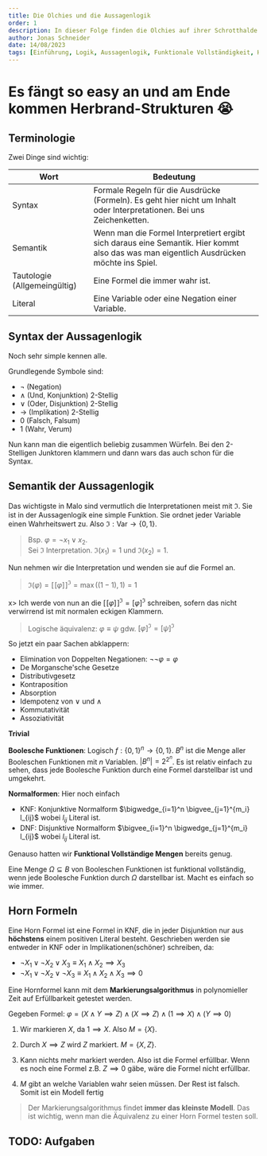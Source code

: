```yaml
---
title: Die Olchies und die Aussagenlogik
order: 1
description: In dieser Folge finden die Olchies auf ihrer Schrotthalde eine sehr alte Form der Logik. Sie ist schwach und nicht allzu kompliziert aber sie reicht aus, um die Olchies zu verwirren.
author: Jonas Schneider
date: 14/08/2023
tags: [Einführung, Logik, Aussagenlogik, Funktionale Vollständigkeit, Horn Formeln]
---
```


# Es fängt so easy an und am Ende kommen Herbrand-Strukturen 😭

## Terminologie

Zwei Dinge sind wichtig:

| Wort                         | Bedeutung                                                                                                                               |
| ---------------------------- | --------------------------------------------------------------------------------------------------------------------------------------- |
| Syntax                       | Formale Regeln für die Ausdrücke (Formeln). Es geht hier nicht um Inhalt oder Interpretationen. Bei uns Zeichenketten.                  |
| Semantik                     | Wenn man die Formel Interpretiert ergibt sich daraus eine Semantik. Hier kommt also das was man eigentlich Ausdrücken möchte ins Spiel. |
| Tautologie (Allgemeingültig) | Eine Formel die immer wahr ist.                                                                                                         |
| Literal                      | Eine Variable oder eine Negation einer Variable.                                                                                        |

## Syntax der Aussagenlogik

Noch sehr simple kennen alle.

Grundlegende Symbole sind:

- $\neg$ (Negation)
- $\land$ (Und, Konjunktion) 2-Stellig
- $\lor$ (Oder, Disjunktion) 2-Stellig
- $\to$ (Implikation) 2-Stellig
- $0$ (Falsch, Falsum)
- $1$ (Wahr, Verum)

Nun kann man die eigentlich beliebig zusammen Würfeln. Bei den 2-Stelligen Junktoren klammern und dann wars das auch schon für die Syntax.

## Semantik der Aussagenlogik

Das wichtigste in Malo sind vermutlich die Interpretationen meist mit $\mathfrak{I}$.
Sie ist in der Aussagenlogik eine simple Funktion. Sie ordnet jeder Variable einen Wahrheitswert zu.
Also $\mathfrak{I}: \text{Var} \to \{0,1\}$.

> Bsp. $\varphi = \lnot x_1 \lor x_2$.\
>  Sei $\mathfrak{I}$ Interpretation. $\mathfrak{I}(x_1) = 1$ und $\mathfrak{I}(x_2) = 1$.

Nun nehmen wir die Interpretation und wenden sie auf die Formel an.

> $\mathfrak{I}(\varphi) = [\![ \varphi ]\!]^\mathfrak{I} = \max ((1-1), 1) = 1$

x> Ich werde von nun an die $[\![ \varphi ]\!]^\mathfrak{I} = [ \varphi]^\mathfrak{I}$ schreiben, sofern das nicht verwirrend ist mit normalen eckigen Klammern.

> Logische äquivalenz: $\varphi \equiv \psi$ gdw. $[\varphi]^\mathfrak{I} = [\psi]^\mathfrak{I}$

So jetzt ein paar Sachen abklappern:

- Elimination von Doppelten Negationen: $\lnot \lnot \varphi = \varphi$
- De Morgansche'sche Gesetze
- Distributivgesetz
- Kontraposition
- Absorption
- Idempotenz von $\lor$ und $\land$
- Kommutativität
- Assoziativität

**Trivial**

**Boolesche Funktionen**: Logisch $f: \{0,1\}^n \to \{0,1\}$. $B^n$ ist die Menge aller Booleschen Funktionen mit $n$ Variablen.
$|B^n| = 2^{2^n}$. Es ist relativ einfach zu sehen, dass jede Boolesche Funktion durch eine Formel darstellbar ist und umgekehrt.


**Normalformen**: Hier noch einfach
- KNF: Konjunktive Normalform $\bigwedge_{i=1}^n \bigvee_{j=1}^{m_i} l_{ij}$ wobei $l_{ij}$ Literal ist.
- DNF: Disjunktive Normalform $\bigvee_{i=1}^n \bigwedge_{j=1}^{m_i} l_{ij}$ wobei $l_{ij}$ Literal ist.

Genauso hatten wir **Funktional Vollständige Mengen** bereits genug.

Eine Menge $\Omega \subseteq B$ von Booleschen Funktionen ist funktional vollständig, wenn jede Boolesche Funktion durch $\Omega$ darstellbar ist.
Macht es einfach so wie immer.


## Horn Formeln

Eine Horn Formel ist eine Formel in KNF, die in jeder Disjunktion nur aus **höchstens** einem positiven Literal besteht. 
Geschrieben werden sie entweder in KNF oder in Implikationen(schöner) schreiben, da:

- $\lnot X_1 \lor \lnot X_2 \lor X_3 \equiv X_1 \land X_2 \implies X_3$
- $\lnot X_1 \lor \lnot X_2 \lor \lnot X_3 \equiv X_1 \land X_2 \land X_3 \implies 0$

Eine Hornformel kann mit dem **Markierungsalgorithmus** in polynomieller Zeit auf Erfüllbarkeit getestet werden.

Gegeben Formel: $\varphi = (X \land Y \implies Z) ∧ (X \implies Z) ∧ (1 \implies X) ∧ (Y \implies 0)$

1. Wir markieren $X$, da $1 \implies X$. Also $M=\{X\}$.

2. Durch $X \implies Z$ wird $Z$ markiert. $M=\{X,Z\}$.

3. Kann nichts mehr markiert werden. Also ist die Formel erfüllbar. Wenn es noch eine Formel z.B. $Z \implies 0$ gäbe, wäre die Formel nicht erfüllbar.

4. $M$ gibt an welche Variablen wahr seien müssen. Der Rest ist falsch. Somit ist ein Modell fertig

> Der Markierungsalgorithmus findet **immer das kleinste Modell**. Das ist wichtig, wenn man die Äquivalenz zu einer Horn Formel testen soll. 

## TODO: Aufgaben

